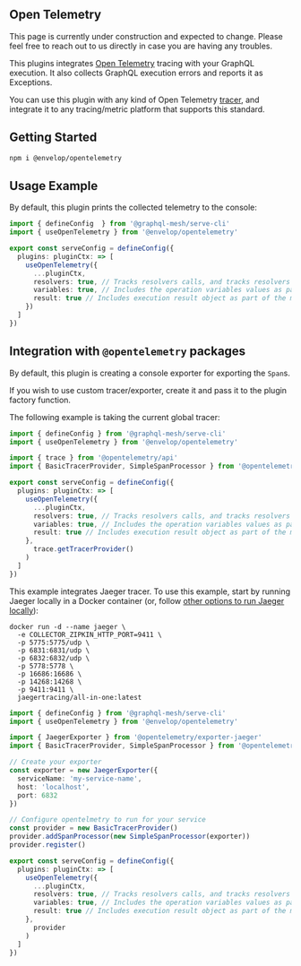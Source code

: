 
## Open Telemetry

<Callout>
  This page is currently under construction and expected to change. Please feel free to reach out to
  us directly in case you are having any troubles.
</Callout>

This plugins integrates [Open Telemetry](https://opentelemetry.io/) tracing with your GraphQL
execution. It also collects GraphQL execution errors and reports it as Exceptions.

You can use this plugin with any kind of Open Telemetry
[tracer](https://github.com/open-telemetry/opentelemetry-specification/blob/main/specification/trace/api.md#tracer),
and integrate it to any tracing/metric platform that supports this standard.

## Getting Started

```sh npm2yarn
npm i @envelop/opentelemetry
```

## Usage Example

By default, this plugin prints the collected telemetry to the console:

```ts filename="mesh.config.ts"
import { defineConfig  } from '@graphql-mesh/serve-cli'
import { useOpenTelemetry } from '@envelop/opentelemetry'

export const serveConfig = defineConfig({
  plugins: pluginCtx: => [
    useOpenTelemetry({
      ...pluginCtx,
      resolvers: true, // Tracks resolvers calls, and tracks resolvers thrown errors
      variables: true, // Includes the operation variables values as part of the metadata collected
      result: true // Includes execution result object as part of the metadata collected
    })
  ]
})
```

## Integration with `@opentelemetry` packages

By default, this plugin is creating a console exporter for exporting the `Span`s.

If you wish to use custom tracer/exporter, create it and pass it to the plugin factory function.

The following example is taking the current global tracer:

```ts filename="mesh.config.ts"
import { defineConfig } from '@graphql-mesh/serve-cli'
import { useOpenTelemetry } from '@envelop/opentelemetry'

import { trace } from '@opentelemetry/api'
import { BasicTracerProvider, SimpleSpanProcessor } from '@opentelemetry/sdk-trace-base'

export const serveConfig = defineConfig({
  plugins: pluginCtx: => [
    useOpenTelemetry({
      ...pluginCtx,
      resolvers: true, // Tracks resolvers calls, and tracks resolvers thrown errors
      variables: true, // Includes the operation variables values as part of the metadata collected
      result: true // Includes execution result object as part of the metadata collected
    },
      trace.getTracerProvider()
    )
  ]
})
```

This example integrates Jaeger tracer. To use this example, start by running Jaeger locally in a
Docker container (or, follow
[other options to run Jaeger locally](https://www.npmjs.com/package/@opentelemetry/exporter-jaeger#prerequisites)):

```
docker run -d --name jaeger \
  -e COLLECTOR_ZIPKIN_HTTP_PORT=9411 \
  -p 5775:5775/udp \
  -p 6831:6831/udp \
  -p 6832:6832/udp \
  -p 5778:5778 \
  -p 16686:16686 \
  -p 14268:14268 \
  -p 9411:9411 \
  jaegertracing/all-in-one:latest
```

```ts filename="mesh.config.ts"
import { defineConfig } from '@graphql-mesh/serve-cli'
import { useOpenTelemetry } from '@envelop/opentelemetry'

import { JaegerExporter } from '@opentelemetry/exporter-jaeger'
import { BasicTracerProvider, SimpleSpanProcessor } from '@opentelemetry/sdk-trace-base'

// Create your exporter
const exporter = new JaegerExporter({
  serviceName: 'my-service-name',
  host: 'localhost',
  port: 6832
})

// Configure opentelmetry to run for your service
const provider = new BasicTracerProvider()
provider.addSpanProcessor(new SimpleSpanProcessor(exporter))
provider.register()

export const serveConfig = defineConfig({
  plugins: pluginCtx: => [
    useOpenTelemetry({
      ...pluginCtx,
      resolvers: true, // Tracks resolvers calls, and tracks resolvers thrown errors
      variables: true, // Includes the operation variables values as part of the metadata collected
      result: true // Includes execution result object as part of the metadata collected
    },
      provider
    )
  ]
})
```

